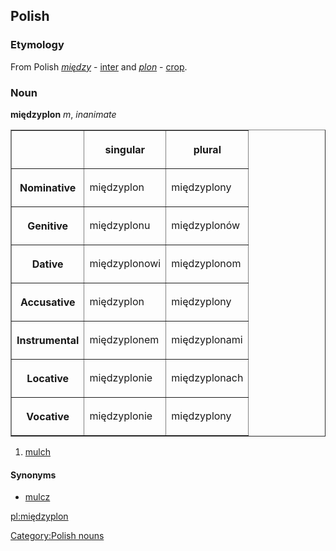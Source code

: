 ==Polish==

===Etymology===
From Polish ''[[między]]'' - [[inter]] and ''[[plon]]'' - [[crop]].

===Noun===
'''międzyplon''' ''m'', ''inanimate'' 

<table border=1>
<tr><th><th>singular<th>plural</tr>
<tr><th>Nominative<td>międzyplon<td>międzyplony</tr>
<tr><th>Genitive<td>międzyplonu<td>międzyplonów</tr>
<tr><th>Dative<td>międzyplonowi<td>międzyplonom</tr>
<tr><th>Accusative<td>międzyplon<td>międzyplony</tr>
<tr><th>Instrumental<td>międzyplonem<td>międzyplonami</tr>
<tr><th>Locative<td>międzyplonie<td>międzyplonach</tr>
<tr><th>Vocative<td>międzyplonie<td>międzyplony</tr>
</table>

# [[mulch]]

====Synonyms====

*[[mulcz]]
[[Category:Polish nouns]]

[[pl:międzyplon]]